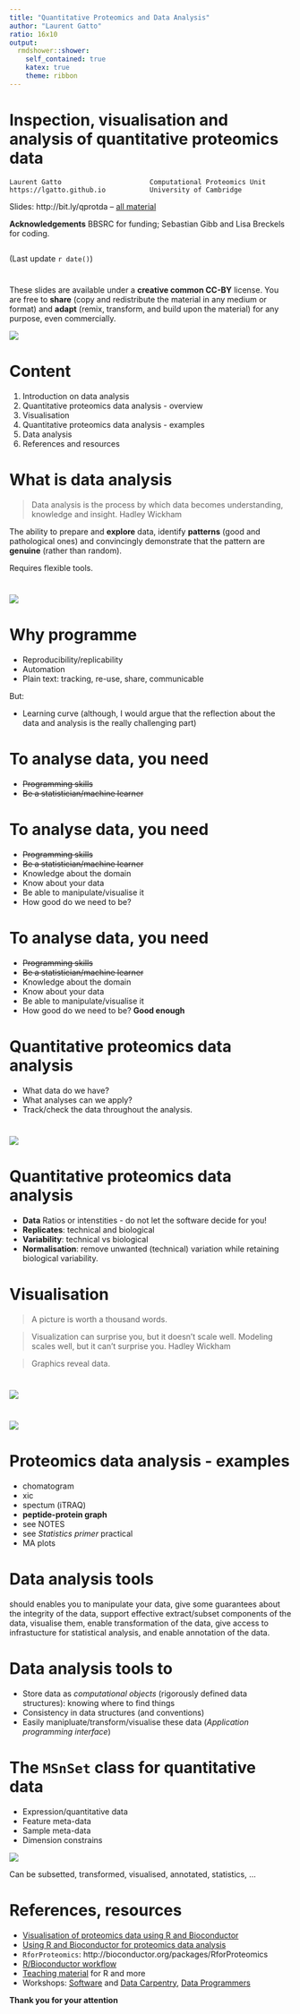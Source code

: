 ```yaml
---
title: "Quantitative Proteomics and Data Analysis"
author: "Laurent Gatto"
ratio: 16x10
output:
  rmdshower::shower:
    self_contained: true
    katex: true
    theme: ribbon
---
```


# Inspection, visualisation and analysis of quantitative proteomics data

```
Laurent Gatto                      Computational Proteomics Unit
https://lgatto.github.io           University of Cambridge
```

Slides: http://bit.ly/qprotda -- [all material](https://github.com/lgatto/Quantitative-Proteomics-and-Data-Analysis)

**Acknowledgements**  BBSRC for funding; Sebastian Gibb and Lisa Breckels for coding.

```
```

(Last update `r date()`)

# 

These slides are available under a **creative common CC-BY**
license. You are free to **share** (copy and redistribute the material
in any medium or format) and **adapt** (remix, transform, and build
upon the material) for any purpose, even commercially. 

<img src="Figures/cc1.jpg">

# Content

1. Introduction on data analysis
2. Quantitative proteomics data analysis - overview
3. Visualisation
4. Quantitative proteomics data analysis - examples
5. Data analysis
6. References and resources


# What is data analysis

> Data analysis is the process by which data becomes understanding,
> knowledge and insight. Hadley Wickham

The ability to prepare and **explore** data, identify **patterns**
(good and pathological ones) and convincingly demonstrate that the
pattern are **genuine** (rather than random).

Requires flexible tools.

# 

<img src="./Figures/Data_Analysis_Hadley_Wickham.png" class="cover">  


# Why programme

* Reproducibility/replicability
* Automation
* Plain text: tracking, re-use, share, communicable

But: 

* Learning curve (although, I would argue that the reflection about
the data and analysis is the really challenging part)

# To analyse data, you need

* ~~Programming skills~~
* ~~Be a statistician/machine learner~~

# To analyse data, you need

* ~~Programming skills~~
* ~~Be a statistician/machine learner~~
* Knowledge about the domain
* Know about your data
* Be able to manipulate/visualise it
* How good do we need to be? 

# To analyse data, you need

* ~~Programming skills~~
* ~~Be a statistician/machine learner~~
* Knowledge about the domain
* Know about your data
* Be able to manipulate/visualise it
* How good do we need to be? **Good enough**

# Quantitative proteomics data analysis

* What data do we have? 
* What analyses can we apply?
* Track/check the data throughout the analysis.

# 

<img src="./Figures/qprotda.png" class="cover">

# Quantitative proteomics data analysis

* **Data** Ratios or intenstities - do not let the software decide for you!
* **Replicates**: technical and biological
* **Variability**: technical vs biological
* **Normalisation**: remove unwanted (technical) variation while
  retaining biological variability.


# Visualisation

> A picture is worth a thousand words.

> Visualization can surprise you, but it doesn’t scale well. Modeling
> scales well, but it can’t surprise you. Hadley Wickham

> Graphics reveal data.


# 

<img src="./Figures/choosing-a-good-chart.jpg" class="cover">

# 

<img src="./Figures/qprotda-with-plots.png" class="cover">

# Proteomics data analysis - examples

- chomatogram
- xic
- spectum (iTRAQ)
- **peptide-protein graph**
- see NOTES
- see *Statistics primer* practical
- MA plots


# Data analysis tools

should enables you to manipulate your data, give some guarantees about
the integrity of the data, support effective extract/subset components
of the data, visualise them, enable transformation of the data, give
access to infrastucture for statistical analysis, and enable
annotation of the data. 

# Data analysis tools to

* Store data as *computational objects* (rigorously defined data
  structures): knowing where to find things
* Consistency in data structures (and conventions)
* Easily manipluate/transform/visualise these data (*Application
  programming interface*)

# The `MSnSet` class for quantitative data

<div class="double">
<p class="double-flow">
* Expression/quantitative data
* Feature meta-data
* Sample meta-data
* Dimension constrains

</p><p class="double-flow">
<img src="Figures/msnset.png" class="one-col-image">
</p>
</div>

Can be subsetted, transformed, visualised, annotated, statistics, ...

# References, resources

* [Visualisation of proteomics data using R and Bioconductor](http://www.ncbi.nlm.nih.gov/pmc/articles/PMC4510819/)
* [Using R and Bioconductor for proteomics data analysis](http://arxiv.org/pdf/1305.6559v1.pdf)
* `RforProteomics`: http://bioconductor.org/packages/RforProteomics
* [R/Bioconductor workflow](http://bioconductor.org/help/workflows/proteomics/)
* [Teaching material](http://lgatto.github.io/TeachingMaterial/) for
  R and more
* Workshops: [Software](http://software-carpentry.org/) and
  [Data Carpentry](http://www.datacarpentry.org/), 
  [Data Programmers](http://www.dataprogrammers.net/)


**Thank you for your attention**
